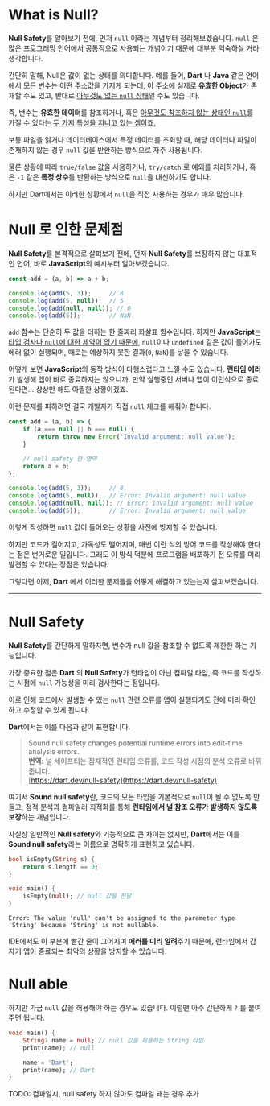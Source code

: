 # What is Null?

**Null Safety**를 알아보기 전에, 먼저 `null` 이라는 개념부터 정리해보겠습니다. `null` 은 많은 프로그래밍 언어에서 공통적으로 사용되는 개념이기 때문에 대부분 익숙하실 거라 생각합니다.

간단히 말해, <R>Null은 값이 없는 상태</R>를 의미합니다.
예를 들어, **Dart** 나 **Java** 같은 언어에서 모든 변수는 어떤 주소값을 가지게 되는데, 이 주소에 실제로 **유효한 Object**가 존재할 수도 있고, 반대로 <U>아무것도 없는 `null` 상태</U>일 수도 있습니다.

즉, 변수는 **유효한 데이터**를 참조하거나, 혹은 <U>아무것도 참조하지 않는 상태인 `null`</U>를 가질 수 있다는 <U>두 가지 특성을 지니고 있는 셈이죠.</U>

보통 파일을 읽거나 데이터베이스에서 특정 데이터를 조회할 때, 해당 데이터나 파일이 존재하지 않는 경우 `null` 값을 반환하는 방식으로 자주 사용됩니다.

물론 상황에 따라 `true/false` 값을 사용하거나, `try/catch` 로 예외를 처리하거나, 혹은 `-1` 같은 **특정 상수**를 반환하는 방식으로 `null`을 대신하기도 합니다.

하지만 Dart에서는 이러한 상황에서 `null`을 직접 사용하는 경우가 매우 많습니다.

# Null 로 인한 문제점

**Null Safety**를 본격적으로 살펴보기 전에, 먼저 **Null Safety**를 보장하지 않는 대표적인 언어, 바로 **JavaScript**의 예시부터 알아보겠습니다.

```javascript:main.js
const add = (a, b) => a + b;

console.log(add(5, 3));     // 8
console.log(add(5, null));  // 5
console.log(add(null, null)); // 0
console.log(add(5));        // NaN
```

`add` 함수는 단순히 두 값을 더하는 한 줄짜리 화살표 함수입니다.
하지만 **JavaScript**는 <U>타입 검사나 ``null``에 대한 제약이 없기 때문에</U>, `null`이나 `undefined` 같은 값이 들어가도 에러 없이 실행되며, 때로는 <R>예상하지 못한 결과(`0`, `NaN`)</R>를 낳을 수 있습니다.

어떻게 보면 **JavaScript**의 동작 방식이 다행스럽다고 느낄 수도 있습니다. **런타임 에러**가 발생해 앱이 바로 종료하지는 않으니까. 만약 실행중인 서버나 앱이 이런식으로 종료된다면... 상상만 해도 아찔한 상황이겠죠.

이런 문제를 피하려면 결국 개발자가 직접 `null` 체크를 해줘야 합니다.

```javascript:main.js
const add = (a, b) => {
    if (a === null || b === null) {
        return throw new Error('Invalid argument: null value');
    }

    // null safety 한 영역
    return a + b;
};

console.log(add(5, 3));     // 8
console.log(add(5, null));  // Error: Invalid argument: null value
console.log(add(null, null)); // Error: Invalid argument: null value
console.log(add(5));        // Error: Invalid argument: null value
```

이렇게 작성하면 `null` 값이 들어오는 상황을 사전에 방지할 수 있습니다.

하지만 코드가 길어지고, 가독성도 떨어지며, 매번 이런 식의 방어 코드를 작성해야 한다는 점은 번거로운 일입니다. 그래도 이 방식 덕분에 프로그램을 배포하기 전 오류를 미리 발견할 수 있다는 장점은 있습니다.

그렇다면 이제, **Dart** 에서 이러한 문제들을 어떻게 해결하고 있는는지 살펴보겠습니다.


***

# Null Safety

**Null Safety**를 간단하게 말하자면, <R>변수가 null 값을 참조할 수 없도록</R> 제한한 하는 기능입니다.

가장 중요한 점은 **Dart** 의 **Null Safety**가 <R>런타임이 아닌 컴파일 타임, 즉 코드를 작성하는 시점에 `null` 가능성을 미리 검사</R>한다는 점입니다.

이로 인해 코드에서 발생할 수 있는 `null` 관련 오류를 앱이 실행되기도 전에 미리 확인하고 수정할 수 있게 됩니다.

**Dart**에서는 이를 다음과 같이 표현합니다.

> Sound null safety changes potential runtime errors into edit-time analysis errors.
> <br/>
> **번역:** 널 세이프티는 잠재적인 런타임 오류를, 코드 작성 시점의 분석 오류로 바꿔줍니다.
> <br/>
> [https://dart.dev/null-safety](https://dart.dev/null-safety)

여기서 **Sound null safety**란, 코드의 모든 타입을 기본적으로 `null`이 될 수 없도록 만들고, 정적 분석과 컴파일러 최적화를 통해 **런타임에서 널 참조 오류가 발생하지 않도록 보장**하는 개념입니다.

사실상 일반적인 **Null safety**와 기능적으로 큰 차이는 없지만, **Dart**에서는 이를 **Sound null safety**라는 이름으로 명확하게 표현하고 있습니다.

```dart:main.dart
bool isEmpty(String s) {
    return s.length == 0;
}

void main() {
    isEmpty(null); // null 값을 전달
}
```

```bash:result
Error: The value 'null' can't be assigned to the parameter type 'String' because 'String' is not nullable.
```

IDE에서도 이 부분에 빨간 줄이 그어지며 **에러를 미리 알려**주기 때문에, 런타임에서 갑자기 앱이 종료되는 최악의 상황을 방지할 수 있습니다.

# Null able
하지만 가끔 `null` 값을 허용해야 하는 경우도 있습니다. 이럴땐 아주 간단하게 `?` 를 붙여주면 됩니다.

```dart:main.dart
void main() {
    String? name = null; // null 값을 허용하는 String 타입
    print(name); // null

    name = 'Dart';
    print(name); // Dart
}
```

TODO: 컴파일시, null safety 하지 않아도 컴파일 돼는 경우 추가